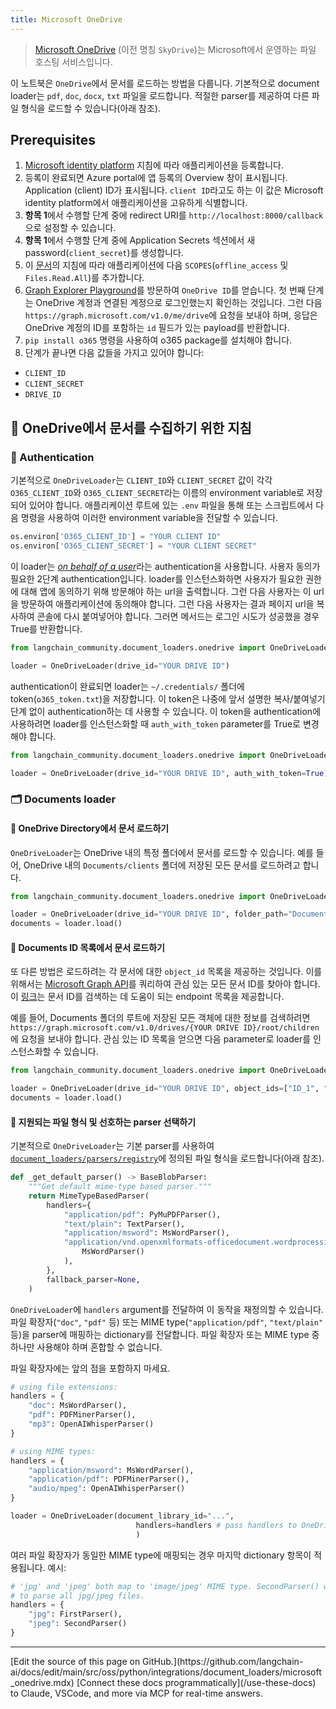 ```yaml
---
title: Microsoft OneDrive
---
```


>[Microsoft OneDrive](https://en.wikipedia.org/wiki/OneDrive) (이전 명칭 `SkyDrive`)는 Microsoft에서 운영하는 파일 호스팅 서비스입니다.

이 노트북은 `OneDrive`에서 문서를 로드하는 방법을 다룹니다. 기본적으로 document loader는 `pdf`, `doc`, `docx`, `txt` 파일을 로드합니다. 적절한 parser를 제공하여 다른 파일 형식을 로드할 수 있습니다(아래 참조).

## Prerequisites

1. [Microsoft identity platform](https://learn.microsoft.com/en-us/azure/active-directory/develop/quickstart-register-app) 지침에 따라 애플리케이션을 등록합니다.
2. 등록이 완료되면 Azure portal에 앱 등록의 Overview 창이 표시됩니다. Application (client) ID가 표시됩니다. `client ID`라고도 하는 이 값은 Microsoft identity platform에서 애플리케이션을 고유하게 식별합니다.
3. **항목 1**에서 수행할 단계 중에 redirect URI를 `http://localhost:8000/callback`으로 설정할 수 있습니다.
4. **항목 1**에서 수행할 단계 중에 Application Secrets 섹션에서 새 password(`client_secret`)를 생성합니다.
5. 이 [문서](https://learn.microsoft.com/en-us/azure/active-directory/develop/quickstart-configure-app-expose-web-apis#add-a-scope)의 지침에 따라 애플리케이션에 다음 `SCOPES`(`offline_access` 및 `Files.Read.All`)를 추가합니다.
6. [Graph Explorer Playground](https://developer.microsoft.com/en-us/graph/graph-explorer)를 방문하여 `OneDrive ID`를 얻습니다. 첫 번째 단계는 OneDrive 계정과 연결된 계정으로 로그인했는지 확인하는 것입니다. 그런 다음 `https://graph.microsoft.com/v1.0/me/drive`에 요청을 보내야 하며, 응답은 OneDrive 계정의 ID를 포함하는 `id` 필드가 있는 payload를 반환합니다.
7. `pip install o365` 명령을 사용하여 o365 package를 설치해야 합니다.
8. 단계가 끝나면 다음 값들을 가지고 있어야 합니다:

- `CLIENT_ID`
- `CLIENT_SECRET`
- `DRIVE_ID`

## 🧑 OneDrive에서 문서를 수집하기 위한 지침

### 🔑 Authentication

기본적으로 `OneDriveLoader`는 `CLIENT_ID`와 `CLIENT_SECRET` 값이 각각 `O365_CLIENT_ID`와 `O365_CLIENT_SECRET`라는 이름의 environment variable로 저장되어 있어야 합니다. 애플리케이션 루트에 있는 `.env` 파일을 통해 또는 스크립트에서 다음 명령을 사용하여 이러한 environment variable을 전달할 수 있습니다.

```python
os.environ['O365_CLIENT_ID'] = "YOUR CLIENT ID"
os.environ['O365_CLIENT_SECRET'] = "YOUR CLIENT SECRET"
```

이 loader는 [*on behalf of a user*](https://learn.microsoft.com/en-us/graph/auth-v2-user?context=graph%2Fapi%2F1.0&view=graph-rest-1.0)라는 authentication을 사용합니다. 사용자 동의가 필요한 2단계 authentication입니다. loader를 인스턴스화하면 사용자가 필요한 권한에 대해 앱에 동의하기 위해 방문해야 하는 url을 출력합니다. 그런 다음 사용자는 이 url을 방문하여 애플리케이션에 동의해야 합니다. 그런 다음 사용자는 결과 페이지 url을 복사하여 콘솔에 다시 붙여넣어야 합니다. 그러면 메서드는 로그인 시도가 성공했을 경우 True를 반환합니다.

```python
from langchain_community.document_loaders.onedrive import OneDriveLoader

loader = OneDriveLoader(drive_id="YOUR DRIVE ID")
```

authentication이 완료되면 loader는 `~/.credentials/` 폴더에 token(`o365_token.txt`)을 저장합니다. 이 token은 나중에 앞서 설명한 복사/붙여넣기 단계 없이 authentication하는 데 사용할 수 있습니다. 이 token을 authentication에 사용하려면 loader를 인스턴스화할 때 `auth_with_token` parameter를 True로 변경해야 합니다.

```python
from langchain_community.document_loaders.onedrive import OneDriveLoader

loader = OneDriveLoader(drive_id="YOUR DRIVE ID", auth_with_token=True)
```

### 🗂️ Documents loader

#### 📑 OneDrive Directory에서 문서 로드하기

`OneDriveLoader`는 OneDrive 내의 특정 폴더에서 문서를 로드할 수 있습니다. 예를 들어, OneDrive 내의 `Documents/clients` 폴더에 저장된 모든 문서를 로드하려고 합니다.

```python
from langchain_community.document_loaders.onedrive import OneDriveLoader

loader = OneDriveLoader(drive_id="YOUR DRIVE ID", folder_path="Documents/clients", auth_with_token=True)
documents = loader.load()
```

#### 📑 Documents ID 목록에서 문서 로드하기

또 다른 방법은 로드하려는 각 문서에 대한 `object_id` 목록을 제공하는 것입니다. 이를 위해서는 [Microsoft Graph API](https://developer.microsoft.com/en-us/graph/graph-explorer)를 쿼리하여 관심 있는 모든 문서 ID를 찾아야 합니다. 이 [링크](https://learn.microsoft.com/en-us/graph/api/resources/onedrive?view=graph-rest-1.0#commonly-accessed-resources)는 문서 ID를 검색하는 데 도움이 되는 endpoint 목록을 제공합니다.

예를 들어, Documents 폴더의 루트에 저장된 모든 객체에 대한 정보를 검색하려면 `https://graph.microsoft.com/v1.0/drives/{YOUR DRIVE ID}/root/children`에 요청을 보내야 합니다. 관심 있는 ID 목록을 얻으면 다음 parameter로 loader를 인스턴스화할 수 있습니다.

```python
from langchain_community.document_loaders.onedrive import OneDriveLoader

loader = OneDriveLoader(drive_id="YOUR DRIVE ID", object_ids=["ID_1", "ID_2"], auth_with_token=True)
documents = loader.load()
```

#### 📑 지원되는 파일 형식 및 선호하는 parser 선택하기

기본적으로 `OneDriveLoader`는 기본 parser를 사용하여 [`document_loaders/parsers/registry`](https://github.com/langchain-ai/langchain/blob/master/libs/community/langchain_community/document_loaders/parsers/registry.py#L10-L22)에 정의된 파일 형식을 로드합니다(아래 참조).

```python
def _get_default_parser() -> BaseBlobParser:
    """Get default mime-type based parser."""
    return MimeTypeBasedParser(
        handlers={
            "application/pdf": PyMuPDFParser(),
            "text/plain": TextParser(),
            "application/msword": MsWordParser(),
            "application/vnd.openxmlformats-officedocument.wordprocessingml.document": (
                MsWordParser()
            ),
        },
        fallback_parser=None,
    )
```

`OneDriveLoader`에 `handlers` argument를 전달하여 이 동작을 재정의할 수 있습니다.
파일 확장자(`"doc"`, `"pdf"` 등) 또는 MIME type(`"application/pdf"`, `"text/plain"` 등)을 parser에 매핑하는 dictionary를 전달합니다.
파일 확장자 또는 MIME type 중 하나만 사용해야 하며
혼합할 수 없습니다.

파일 확장자에는 앞의 점을 포함하지 마세요.

```python
# using file extensions:
handlers = {
    "doc": MsWordParser(),
    "pdf": PDFMinerParser(),
    "mp3": OpenAIWhisperParser()
}

# using MIME types:
handlers = {
    "application/msword": MsWordParser(),
    "application/pdf": PDFMinerParser(),
    "audio/mpeg": OpenAIWhisperParser()
}

loader = OneDriveLoader(document_library_id="...",
                            handlers=handlers # pass handlers to OneDriveLoader
                            )
```

여러 파일 확장자가 동일한 MIME type에 매핑되는 경우 마지막 dictionary 항목이
적용됩니다.
예시:

```python
# 'jpg' and 'jpeg' both map to 'image/jpeg' MIME type. SecondParser() will be used
# to parse all jpg/jpeg files.
handlers = {
    "jpg": FirstParser(),
    "jpeg": SecondParser()
}
```

---

<Callout icon="pen-to-square" iconType="regular">
    [Edit the source of this page on GitHub.](https://github.com/langchain-ai/docs/edit/main/src/oss/python/integrations/document_loaders/microsoft_onedrive.mdx)
</Callout>
<Tip icon="terminal" iconType="regular">
    [Connect these docs programmatically](/use-these-docs) to Claude, VSCode, and more via MCP for    real-time answers.
</Tip>
